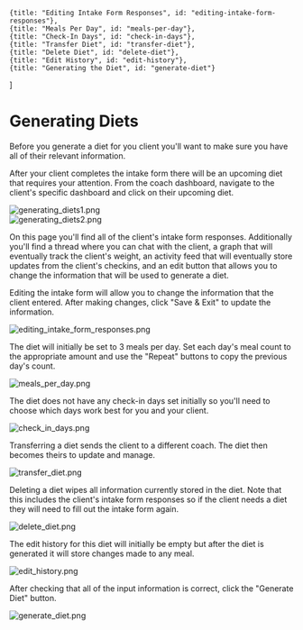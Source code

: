 


    {title: "Editing Intake Form Responses", id: "editing-intake-form-responses"},
    {title: "Meals Per Day", id: "meals-per-day"},
    {title: "Check-In Days", id: "check-in-days"},
    {title: "Transfer Diet", id: "transfer-diet"},
    {title: "Delete Diet", id: "delete-diet"},
    {title: "Edit History", id: "edit-history"},
    {title: "Generating the Diet", id: "generate-diet"}
]

# Generating Diets

Before you generate a diet for you client you'll want to make sure you have all
of their relevant information.

After your client completes the intake form there will be an upcoming diet that
requires your attention. From the coach dashboard, navigate to the client's
specific dashboard and click on their upcoming diet.

<div className="px-3">
    <Image 
        src={generating_diets1}
        alt="generating_diets1.png"
        className="rounded-2xl"
    />
</div>
<div className="px-3">
    <Image
        src={generating_diets2}
        alt="generating_diets2.png"
        className="rounded-2xl"
    />
</div>

On this page you'll find all of the client's intake form responses. 
Additionally you'll find a thread where you can chat with the client, a graph
that will eventually track the client's weight, an activity feed that will
eventually store updates from the client's checkins, and an edit button that
allows you to change the information that will be used to generate a diet.

<EditingIntakeFormResponses />

Editing the intake form will allow you to change the information that the client
entered. After making changes, click "Save & Exit" to update the information.

<div className="px-3">
    <Image
        src={editing_intake_form_responses}
        alt="editing_intake_form_responses.png"
        className="rounded-2xl"
    />
</div>

<MealsPerDay />

The diet will initially be set to 3 meals per day. Set each day's meal count to
the appropriate amount and use the "Repeat" buttons to copy the previous day's
count.

<div className="px-3">
    <Image
        src={meals_per_day}
        alt="meals_per_day.png"
        className="rounded-2xl"
    />
</div>

<CheckInDays />

The diet does not have any check-in days set initially so you'll need to choose
which days work best for you and your client.

<div className="px-3">
    <Image
        src={check_in_days}
        alt="check_in_days.png"
        className="rounded-2xl"
    />
</div>

<TransferDiet />

Transferring a diet sends the client to a different coach. The diet then becomes
theirs to update and manage.

<div className="px-3">
    <Image
        src={transfer_diet}
        alt="transfer_diet.png"
        className="rounded-2xl"
    />
</div>

<DeleteDiet />

Deleting a diet wipes all information currently stored in the diet. Note that
this includes the client's intake form responses so if the client needs a diet
they will need to fill out the intake form again.

<div className="px-3">
    <Image
        src={delete_diet}
        alt="delete_diet.png"
        className="rounded-2xl"
    />
</div>

<EditHistory />

The edit history for this diet will initially be empty but after the diet is 
generated it will store changes made to any meal.

<div className="px-3">
    <Image
        src={edit_history}
        alt="edit_history.png"
        className="rounded-2xl"
    />
</div>

<GenerateDiet />

After checking that all of the input information is correct, click the "Generate
Diet" button.

<div className="px-3">
    <Image
        src={generate_diet}
        alt="generate_diet.png"
        className="rounded-2xl"
    />
</div>